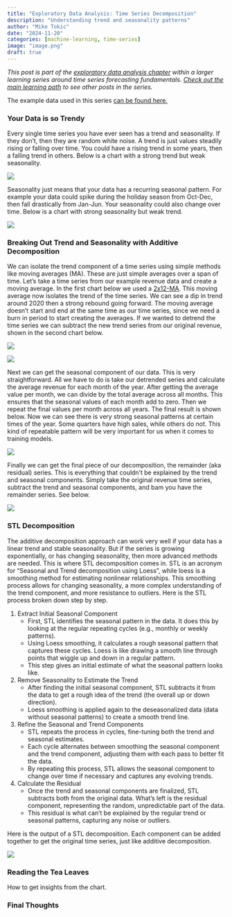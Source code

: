 ```yaml
---
title: "Exploratory Data Analysis: Time Series Decomposition"
description: "Understanding trend and seasonality patterns"
author: "Mike Tokic"
date: "2024-11-20"
categories: [machine-learning, time-series]
image: "image.png"
draft: true
---
```


*This post is part of the [exploratory data analysis chapter](https://mftokic.github.io/posts/2024-10-03-ts-fundamentals-eda/) within a larger learning series around time series forecasting fundamentals. [Check out the main learning path](https://mftokic.github.io/posts/2024-09-25-ts-fundamentals/) to see other posts in the series.* 

The example data used in this series [can be found here.](https://github.com/mftokic/mftokic.github.io/blob/main/posts/2024-10-02-ts-fundamentals-whats-a-time-series/example_ts_data.csv) 

### Your Data is so Trendy

Every single time series you have ever seen has a trend and seasonality. If they don't, then they are random white noise. A trend is just values steadily rising or falling over time. You could have a rising trend in some years, then a falling trend in others. Below is a chart with a strong trend but weak seasonality. 

![](./chart1.png)

Seasonality just means that your data has a recurring seasonal pattern. For example your data could spike during the holiday season from Oct-Dec, then fall drastically from Jan-Jun. Your seasonality could also change over time. Below is a chart with strong seasonality but weak trend. 

![](./chart2.png)

### Breaking Out Trend and Seasonality with Additive Decomposition

We can isolate the trend component of a time series using simple methods like moving averages (MA). These are just simple averages over a span of time. Let's take a time series from our example revenue data and create a moving average. In the first chart below we used a [2x12-MA](https://otexts.com/fpp3/moving-averages.html#estimating-the-trend-cycle-with-seasonal-data). This moving average now isolates the trend of the time series. We can see a dip in trend around 2020 then a strong rebound going forward. The moving average doesn't start and end at the same time as our time series, since we need a burn in period to start creating the averages. If we wanted to detrend the time series we can subtract the new trend series from our original revenue, shown in the second chart below. 

![](./chart3.png)

![](./chart4.png)

Next we can get the seasonal component of our data. This is very straightforward. All we have to do is take our detrended series and calculate the average revenue for each month of the year. After getting the average value per month, we can divide by the total average across all months. This ensures that the seasonal values of each month add to zero. Then we repeat the final values per month across all years. The final result is shown below. Now we can see there is very strong seasonal patterns at certain times of the year. Some quarters have high sales, while others do not. This kind of repeatable pattern will be very important for us when it comes to training models. 

![](./chart5.png)

Finally we can get the final piece of our decomposition, the remainder (aka residual) series. This is everything that couldn't be explained by the trend and seasonal components. Simply take the original revenue time series, subtract the trend and seasonal components, and bam you have the remainder series. See below. 

![](./chart6.png)

### STL Decomposition

The additive decomposition approach can work very well if your data has a linear trend and stable seasonality. But if the series is growing exponentially, or has changing seasonality, then more advanced methods are needed. This is where STL decomposition comes in. STL is an acronym for “Seasonal and Trend decomposition using Loess”, while loess is a smoothing method for estimating nonlinear relationships. This smoothing process allows for changing seasonality, a more complex understanding of the trend component, and more resistance to outliers. Here is the STL process broken down step by step. 

1. Extract Initial Seasonal Component
    - First, STL identifies the seasonal pattern in the data. It does this by looking at the regular repeating cycles (e.g., monthly or weekly patterns).
    - Using Loess smoothing, it calculates a rough seasonal pattern that captures these cycles. Loess is like drawing a smooth line through points that wiggle up and down in a regular pattern.
    - This step gives an initial estimate of what the seasonal pattern looks like.
2. Remove Seasonality to Estimate the Trend
    - After finding the initial seasonal component, STL subtracts it from the data to get a rough idea of the trend (the overall up or down direction).
    - Loess smoothing is applied again to the deseasonalized data (data without seasonal patterns) to create a smooth trend line.
3. Refine the Seasonal and Trend Components
    - STL repeats the process in cycles, fine-tuning both the trend and seasonal estimates.
    - Each cycle alternates between smoothing the seasonal component and the trend component, adjusting them with each pass to better fit the data.
    - By repeating this process, STL allows the seasonal component to change over time if necessary and captures any evolving trends.
4. Calculate the Residual
    - Once the trend and seasonal components are finalized, STL subtracts both from the original data. What’s left is the residual component, representing the random, unpredictable part of the data.
    - This residual is what can’t be explained by the regular trend or seasonal patterns, capturing any noise or outliers. 

Here is the output of a STL decomposition. Each component can be added together to get the original time series, just like additive decomposition. 

![](./chart7.png)

### Reading the Tea Leaves

How to get insights from the chart. 

### Final Thoughts